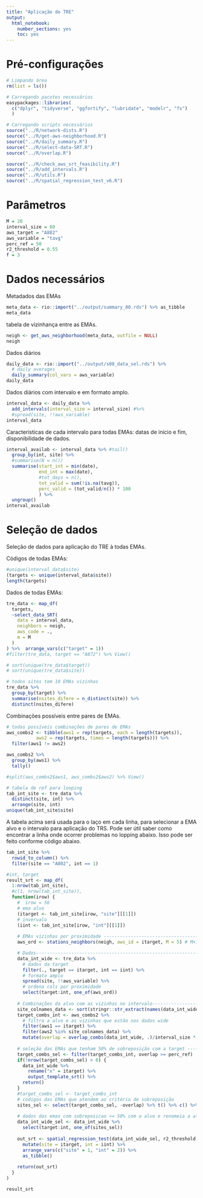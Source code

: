 ```yaml
---
title: "Aplicação do TRE"
output: 
  html_notebook: 
    number_sections: yes
    toc: yes
---
```


# Pré-configurações

```r
# Limpando área
rm(list = ls())
```


```r
# Carregando pacotes necessários
easypackages::libraries(
  c("dplyr", "tidyverse", "ggfortify", "lubridate", "modelr", "fs")
  )

# Carregando scripts necessários
source("../R/network-dists.R")
source("../R/get-aws-neighborhood.R")
source("../R/daily_summary.R")
source("../R/select-data-SRT.R")
source("../R/overlap.R")

source("../R/check_aws_srt_feasibility.R")
source("../R/add_intervals.R")
source("../R/utils.R")
source("../R/spatial_regression_test_v6.R")

```

# Parâmetros

```r
M = 20
interval_size = 60
aws_target = "A882"
aws_variable = "tavg" 
perc_ref = 50 
r2_threshold = 0.55  
f = 3
```


# Dados necessários

Metadados das EMAs

```r
meta_data <- rio::import("../output/summary_80.rds") %>% as_tibble
meta_data
```

tabela de vizinhança entre as EMAs.

```r
neigh <- get_aws_neighborhood(meta_data, outfile = NULL)
neigh
```



Dados diários 

```r
daily_data <- rio::import("../output/s08_data_sel.rds") %>% 
  # daily averages
  daily_summary(col_vars = aws_variable)
daily_data
```


Dados diários com intervalo e em formato amplo.

```r
interval_data <- daily_data %>%
  add_intervals(interval_size = interval_size) #%>%
  #spread(site, !!aws_variable)
interval_data
```

Características de cada intervalo para todas EMAs: datas de início e fim, disponibilidade de dados.

```r
interval_availab <- interval_data %>% #tail()
  group_by(int, site) %>%
  #summarise(N = n())
  summarise(start_int = min(date),
            end_int = max(date),
            #tot_days = n(),
            tot_valid = sum(!is.na(tavg)),
            perc_valid = (tot_valid/n()) * 100
            ) %>%
  ungroup()
interval_availab
```

  
# Seleção de dados

Seleção de dados para aplicação do TRE à todas EMAs.

Códigos de todas EMAs:
```r
#unique(interval_data$site)
(targets <- unique(interval_data$site))
length(targets)
```

Dados de todas EMAs:

```r

tre_data <- map_df(
  targets,
  ~select_data_SRT(
    data = interval_data,
    neighbors = neigh,
    aws_code = .,
    m = M
  )
) %>%  arrange_vars(c("target" = 1))
#filter(tre_data, target == "A872") %>% View()

# sort(unique(tre_data$target))
# sort(unique(tre_data$site))

# todos sites tem 10 EMAs vizinhas
tre_data %>%
  group_by(target) %>%
  summarise(nsites_difere = n_distinct(site)) %>%
  distinct(nsites_difere) 
```

Combinações possíveis entre pares de EMAs.

```r
# todas possíveis combinações de pares de EMAs 
aws_combs2 <- tibble(aws1 = rep(targets, each = length(targets)), 
           aws2 = rep(targets, times = length(targets))) %>%
  filter(aws1 != aws2)

aws_combs2 %>%
  group_by(aws1) %>%
  tally()

#split(aws_combs2$aws1, aws_combs2$aws2) %>% View()
```



```r
# tabela de ref para looping
tab_int_site <- tre_data %>%
  distinct(site, int) %>%
  arrange(site, int)
unique(tab_int_site$site)
```

A tabela acima será usada para o laço em cada linha, para selecionar a EMA alvo e o intervalo para aplicação do TRS. Pode ser útil saber como encontrar a linha onde ocorrer problemas no lopping abaixo. Isso pode ser feito conforme código abaixo.

```r
tab_int_site %>%
  rowid_to_column() %>%
  filter(site == "A802", int == 1)
```
 
 
```r
#int, target
result_srt <- map_df(
  1:nrow(tab_int_site),
  #c(1, nrow(tab_int_site)),
  function(irow) {
    #  irow = 56
    # ema alvo
    (itarget <- tab_int_site[irow, "site"][[1]])
    # invervalo
    (iint <- tab_int_site[irow, "int"][[1]])
    
    # EMAs vizinhas por proximidade -------------------------------------------
    aws_ord <- stations_neighbors(neigh, aws_id = itarget, M = 5) # M+1 pq inclui a própria EMA

    # Dados---------------------------------------------------------------------
    data_int_wide <- tre_data %>%
      # dados da target
      filter(., target == itarget, int == iint) %>%
      # formato amplo
      spread(site, !!aws_variable) %>%
      # ordena cols por proximidade
      select(target:int, one_of(aws_ord)) 
    
    # Combinações da alvo com as vizinhas no intervalo--------------------------
    site_colnames_data <- sort(stringr::str_extract(names(data_int_wide), "^A[0-9]{3}"))
    target_combs_int <- aws_combs2 %>%
      # filtra a alvo e as vizinhas que estão nos dados wide
      filter(aws1 == itarget) %>%
      filter(aws2 %in% site_colnames_data) %>%
      mutate(overlap = overlap_combs(data_int_wide, .)/interval_size * 100) 
      
    # seleção das EMAs que tenham 50% de sobreposição com a target -------------
    target_combs_sel <- filter(target_combs_int, overlap >= perc_ref)
    if(!nrow(target_combs_sel) > 0) {
      data_int_wide %>% 
        rename("x" = itarget) %>%
        output_template_srt() %>%
      return()
    }
    #target_combs_sel <- target_combs_int
    # codigos das EMAs que atendem ao critério de sobreposição
    sites_sel <- select(target_combs_sel, -overlap) %>% t() %>% c() %>% unique()
    
    # dados das emas com sobreposicao >= 50% com a alvo e renomeia a alvo para x
    data_int_wide_sel <- data_int_wide %>%
      select(target:int, one_of(sites_sel)) 
    
    out_srt <- spatial_regression_test(data_int_wide_sel, r2_threshold, f) %>%
      mutate(site = itarget, int = iint) %>%
      arrange_vars(c("site" = 1, "int" = 2)) %>%
      as_tibble()
    
    return(out_srt)
  }
)

result_srt
```
 
 
